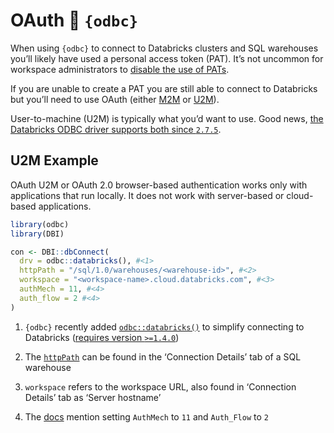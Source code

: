 # OAuth 🤝 `{odbc}`

When using `{odbc}` to connect to Databricks clusters and SQL warehouses you'll likely have used a personal access token (PAT). It's not uncommon for workspace administrators to [disable the use of PATs](https://docs.databricks.com/en/admin/access-control/tokens.html#enable-or-disable-personal-access-token-authentication-for-the-workspace).

If you are unable to create a PAT you are still able to connect to Databricks but you'll need to use OAuth (either [M2M](https://docs.databricks.com/en/dev-tools/auth/oauth-m2m.html) or [U2M](https://docs.databricks.com/en/dev-tools/auth/oauth-u2m.html)).

User-to-machine (U2M) is typically what you'd want to use. Good news, [the Databricks ODBC driver supports both since `2.7.5`](https://docs.databricks.com/en/integrations/odbc/authentication.html#oauth-20-tokens).

## U2M Example

OAuth U2M or OAuth 2.0 browser-based authentication works only with applications that run locally. It does not work with server-based or cloud-based applications.

```r
library(odbc)
library(DBI)

con <- DBI::dbConnect(
  drv = odbc::databricks(), #<1>
  httpPath = "/sql/1.0/warehouses/<warehouse-id>", #<2>
  workspace = "<workspace-name>.cloud.databricks.com", #<3>
  authMech = 11, #<4>
  auth_flow = 2 #<4>
)
```

1.  `{odbc}` recently added [`odbc::databricks()`](https://odbc.r-dbi.org/reference/databricks.html) to simplify connecting to Databricks ([requires version `>=1.4.0`](https://github.com/r-dbi/odbc/blob/main/NEWS.md#odbc-140))

2.  The [`httpPath`](https://docs.databricks.com/en/integrations/compute-details.html) can be found in the 'Connection Details' tab of a SQL warehouse

3.  `workspace` refers to the workspace URL, also found in 'Connection Details' tab as 'Server hostname'

4.  The [docs](https://docs.databricks.com/en/integrations/odbc/authentication.html#oauth-user-to-machine-u2m-authentication) mention setting `AuthMech` to `11` and `Auth_Flow` to `2`
